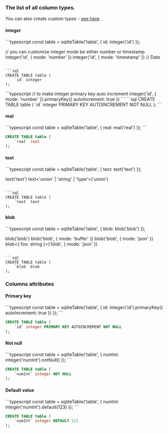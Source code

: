 
### The list of all column types. 

You can also create custom types - [see here](../custom-types).

#### integer

<Section>
```typescript
const table = sqliteTable('table', {
	id: integer('id')
});

// you can customize integer mode be either number or timestamp
integer('id', { mode: 'number' })
integer('id', { mode: 'timestamp' }) // Date
```

```sql
CREATE TABLE table (
	`id` integer
);
```
</Section>

<Section>
```typescript
// to make integer primary key auto increment
integer('id', { mode: 'number' }).primaryKey({ autoIncrement: true })
```
```sql
CREATE TABLE table (
	`id` integer PRIMARY KEY AUTOINCREMENT NOT NULL
);
```
</Section>



#### real

<Section>
```typescript
const table = sqliteTable('table', {
	real: real('real')
});
```

```sql
CREATE TABLE table (
	`real` real
);
```
</Section>

#### text 

<Section>
```typescript
const table = sqliteTable('table', {
	text: text('text')
});

text('text')
text<'union' | 'string' | 'type'>('union')
```

```sql
CREATE TABLE table (
	`text` text
);
```
</Section>

#### blob

<Section>
```typescript
const table = sqliteTable('table', {
	blob: blob('blob')
});

blob('blob')
blob('blob', { mode: 'buffer' })
blob('blob', { mode: 'json' })
blob<{ foo: string }>('blob', { mode: 'json' })
```

```sql
CREATE TABLE table (
	`blob` blob
);
```
</Section>

### Columns attributes

#### Primary key

<Section>
```typescript
const table = sqliteTable('table', { 
	id: integer('id').primaryKey({ autoIncrement: true }) 
});
```

```sql
CREATE TABLE table (
	`id` integer PRIMARY KEY AUTOINCREMENT NOT NULL
);
```
</Section>

#### Not null

<Section>
```typescript
const table = sqliteTable('table', { 
	numInt: integer('numInt').notNull() 
});
```

```sql
CREATE TABLE table (
	`numInt` integer NOT NULL
);
```
</Section>

#### Default value

<Section>
```typescript
const table = sqliteTable('table', {
	numInt: integer('numInt').default(123) 
});
```

```sql
CREATE TABLE table (
	`numInt` integer DEFAULT 123
);
```
</Section>
